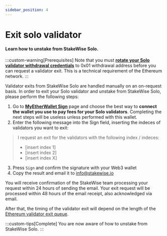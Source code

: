 ```yaml
---
sidebar_position: 4
---
```


# Exit solo validator

#### Learn how to unstake from StakeWise Solo.

:::custom-warning[Prerequisites]
Note that you must [**rotate your Solo validator withdrawal credentials**](./03-change-solo-withdrawal-credentials-to-0x01-address) to 0x01 withdrawal address before you can request a validator exit. This is a technical requirement of the Ethereum network.&#x20;
:::

Validator exits from StakeWise Solo are handled manually on an on-request basis. In order to exit your Solo validator and unstake from StakeWise Solo, please perform the following steps:

1. Go to [**MyEtherWallet Sign**](https://www.myetherwallet.com/wallet/access) page and choose the best way to **connect the wallet you use to pay fees for your Solo validators**. Completing the next steps will be useless unless performed with this wallet.
2. Enter the following message into the Sign field, inserting the indeces of validators you want to exit:

> I request an exit for the validators with the following index / indeces:
>
> - \[insert index 1]
> - \[insert index 2]
> - \[insert index X]

3. Press `Sign` and confirm the signature with your Web3 wallet
4. Copy the result and email it to info@stakewise.io

You will receive confirmation of the StakeWise team processing your request within 24 hours of sending the email. Your exit request will be processed within 48 hours of the email receipt, also acknowledged via email.&#x20;

After that, the timing of the validator exit will depend on the length of the [Ethereum validator exit queue](https://www.rated.network/overview?timeWindow=all&network=mainnet&rewardsMetric=average).

:::custom-tips[Complete]
You are now aware of how to unstake from StakeWise Solo.
:::
